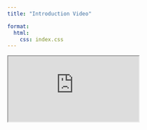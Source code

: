 ```yaml
---
title: "Introduction Video"

format:
  html:
    css: index.css
---
```


```{=html}
<iframe class="youtube-video" src="https://www.youtube.com/embed/TXuVrW3n8rw?si=sgq0QWaP-ituoO1v">Loading…</iframe>
```